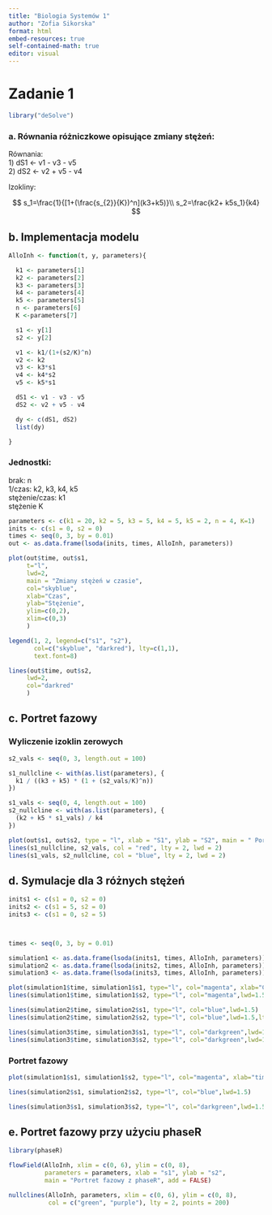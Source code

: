 ---
title: "Biologia Systemów 1"
author: "Zofia Sikorska"
format: html
embed-resources: true     
self-contained-math: true
editor: visual
---

# Zadanie 1

```{r}
library("deSolve")
```

### a. Równania różniczkowe opisujące zmiany stężeń:

Równania:\
1) dS1 \<- v1 - v3 - v5\
2) dS2 \<- v2 + v5 - v4

Izokliny:

$$
s_1=\frac{1}{[1+(\frac{s_{2}}{K})^n](k3+k5)}\\
s_2=\frac{k2+ k5s_1}{k4}
$$

## b. Implementacja modelu

```{r}
AlloInh <- function(t, y, parameters){

  k1 <- parameters[1]
  k2 <- parameters[2]
  k3 <- parameters[3]
  k4 <- parameters[4]
  k5 <- parameters[5]
  n <- parameters[6]
  K <-parameters[7]

  s1 <- y[1]
  s2 <- y[2]

  v1 <- k1/(1+(s2/K)^n)
  v2 <- k2
  v3 <- k3*s1
  v4 <- k4*s2
  v5 <- k5*s1

  dS1 <- v1 - v3 - v5
  dS2 <- v2 + v5 - v4

  dy <- c(dS1, dS2)
  list(dy)

}
```

### Jednostki:

brak: n\
1/czas: k2, k3, k4, k5\
stężenie/czas: k1\
stężenie K

```{r}
parameters <- c(k1 = 20, k2 = 5, k3 = 5, k4 = 5, k5 = 2, n = 4, K=1)
inits <- c(s1 = 0, s2 = 0)
times <- seq(0, 3, by = 0.01)
out <- as.data.frame(lsoda(inits, times, AlloInh, parameters))
```

```{r}
plot(out$time, out$s1,
     t="l",
     lwd=2,
     main = "Zmiany stężeń w czasie",
     col="skyblue",
     xlab="Czas",
     ylab="Stężenie",
     ylim=c(0,2),
     xlim=c(0,3)
     )

legend(1, 2, legend=c("s1", "s2"),
       col=c("skyblue", "darkred"), lty=c(1,1),
       text.font=8)

lines(out$time, out$s2,
     lwd=2,
     col="darkred"
     )
```

## c. Portret fazowy

### Wyliczenie izoklin zerowych

```{r}
s2_vals <- seq(0, 3, length.out = 100)

s1_nullcline <- with(as.list(parameters), {
  k1 / ((k3 + k5) * (1 + (s2_vals/K)^n))
})

s1_vals <- seq(0, 4, length.out = 100)
s2_nullcline <- with(as.list(parameters), {
  (k2 + k5 * s1_vals) / k4
})
```

```{r}
plot(out$s1, out$s2, type = "l", xlab = "S1", ylab = "S2", main = " Portret fazowy", col="magenta")
lines(s1_nullcline, s2_vals, col = "red", lty = 2, lwd = 2)
lines(s1_vals, s2_nullcline, col = "blue", lty = 2, lwd = 2)
```

## d. Symulacje dla 3 różnych stężeń

```{r}
inits1 <- c(s1 = 0, s2 = 0)
inits2 <- c(s1 = 5, s2 = 0)
inits3 <- c(s1 = 0, s2 = 5)



times <- seq(0, 3, by = 0.01)

simulation1 <- as.data.frame(lsoda(inits1, times, AlloInh, parameters))
simulation2 <- as.data.frame(lsoda(inits2, times, AlloInh, parameters))
simulation3 <- as.data.frame(lsoda(inits3, times, AlloInh, parameters))


```

```{r}
plot(simulation1$time, simulation1$s1, type="l", col="magenta", xlab="Czas", ylab="Stężenie",lwd=1.5,ylim=c(0,2), main = "S1(t) i S2(t) dla różnych warunków początkowych")
lines(simulation1$time, simulation1$s2, type="l", col="magenta",lwd=1.5,lty=2)

lines(simulation2$time, simulation2$s1, type="l", col="blue",lwd=1.5)
lines(simulation2$time, simulation2$s2, type="l", col="blue",lwd=1.5,lty=2)

lines(simulation3$time, simulation3$s1, type="l", col="darkgreen",lwd=1.5)
lines(simulation3$time, simulation3$s2, type="l", col="darkgreen",lwd=1.5,lty=2)
```

### Portret fazowy

```{r}
plot(simulation1$s1, simulation1$s2, type="l", col="magenta", xlab="time", ylab="concentration",lwd=1.5,ylim=c(0,2), main = "S1(t) i S2(t) dla różnych warunków początkowych")

lines(simulation2$s1, simulation2$s2, type="l", col="blue",lwd=1.5)

lines(simulation3$s1, simulation3$s2, type="l", col="darkgreen",lwd=1.5)

```

## e. Portret fazowy przy użyciu phaseR

```{r}
library(phaseR)

```

```{r}

flowField(AlloInh, xlim = c(0, 6), ylim = c(0, 8), 
          parameters = parameters, xlab = "s1", ylab = "s2",
          main = "Portret fazowy z phaseR", add = FALSE)

nullclines(AlloInh, parameters, xlim = c(0, 6), ylim = c(0, 8), 
           col = c("green", "purple"), lty = 2, points = 200)
```
